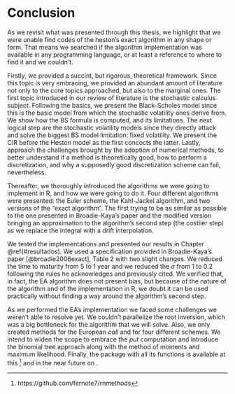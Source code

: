 # Conclusion {#conclusao}

As we revisit what was presented through this thesis, we highlight that we were unable find codes of the heston's exact algorithm in any shape or form. That means we searched if the algorithm implementation was available in any programming language, or at least a reference to where to find it and we couldn't. 

Firstly, we provided a succint, but rigorous, theoretical framework. Since this topic is very embracing, we provided an abundant amount of literature not only to the core topics approached, but also to the marginal ones. The first topic introduced in our review of literature is the stochastic calculus subject. Following the basics, we present the Black-Scholes model since this is the basic model from which the stochastic volatility ones derive from. We show how the BS formula is computed, and its limitations. The next logical step are the stochastic volatility models since they directly attack and solve the biggest BS model limitation: fixed volatility. We present the CIR before the Heston model as the first concocts the latter. Lastly, approach the challenges brought by the adoption of numerical methods, to better understand if a method is theoretically good, how to perform a discretization, and why a supposedly good discretization scheme can fail, nevertheless.

Thereafter, we thoroughly introduced the algorithms we were going to implement in R,  and how we were going to do it. Four different algorithms were presented: the Euler scheme, the Kahl-Jackel algorithm, and two versions of the "exact algorithm". The first trying to be as similar as possible to the one presented in Broadie-Kaya's paper and the modified version bringing an approximation to the algorithm's second step (the costlier step) as we replace the integral with a drift interpolation.

We tested the implementations and presented our results in Chapter \@ref(#resultados). We used a specification provided in Broadie-Kaya's paper [@broadie2006exact], Table 2 with two slight changes. We reduced the time to maturity from 5 to 1 year and we reduced the $\sigma$ from 1 to 0.2 following the rules he acknowledges and previously cited. We verified that, in fact, the EA algorithm does not present bias, but because of the nature of the algorithm and of the implementation in R, we doubt it can be used practically without finding a way around the algorithm's second step.

As we performed the EA's implementation we faced some challenges we weren't able to resolve yet. We couldn't parallelize the root inversion, which was a big bottleneck for the algorithm that we will solve. Also, we only created methods for the European *call* and for four different schemes. We intend to widen the scope to embrace the *put* computation and introduce the binomial tree approach along with the method of moments and maximum likelihood. 
Finally, the package with all its functions is available at this \href{<https://github.com/fernote7/rnmethods>}{\textbf{link}} ^[https://github.com/fernote7/rnmethods] and in the near future on \href{<https://cran.r-project.org/>}{\textbf{CRAN}}.






